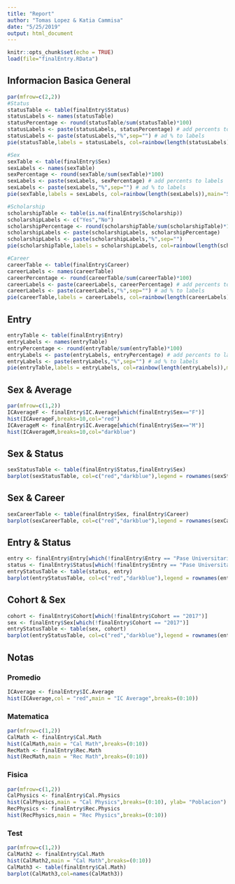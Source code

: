 ```yaml
---
title: "Report"
author: "Tomas Lopez & Katia Cammisa"
date: "5/25/2019"
output: html_document
---
```


```r
knitr::opts_chunk$set(echo = TRUE)
load(file="finalEntry.RData")
```

## Informacion Basica General
```r
par(mfrow=c(2,2))
#Status
statusTable <- table(finalEntry$Status) 
statusLabels <- names(statusTable)
statusPercentage <- round(statusTable/sum(statusTable)*100)
statusLabels <- paste(statusLabels, statusPercentage) # add percents to labels 
statusLabels <- paste(statusLabels,"%",sep="") # ad % to labels 
pie(statusTable,labels = statusLabels, col=rainbow(length(statusLabels)),main="Status")

#Sex
sexTable <- table(finalEntry$Sex) 
sexLabels <- names(sexTable)
sexPercentage <- round(sexTable/sum(sexTable)*100)
sexLabels <- paste(sexLabels, sexPercentage) # add percents to labels 
sexLabels <- paste(sexLabels,"%",sep="") # ad % to labels 
pie(sexTable,labels = sexLabels, col=rainbow(length(sexLabels)),main="Sex")

#Scholarship
scholarshipTable <- table(is.na(finalEntry$Scholarship)) 
scholarshipLabels <- c("Yes","No")
scholarshipPercentage <- round(scholarshipTable/sum(scholarshipTable)*100)
scholarshipLabels <- paste(scholarshipLabels, scholarshipPercentage)
scholarshipLabels <- paste(scholarshipLabels,"%",sep="") 
pie(scholarshipTable,labels = scholarshipLabels, col=rainbow(length(scholarshipLabels)),main="Scholarship")

#Career
careerTable <- table(finalEntry$Career) 
careerLabels <- names(careerTable)
careerPercentage <- round(careerTable/sum(careerTable)*100)
careerLabels <- paste(careerLabels, careerPercentage) # add percents to labels 
careerLabels <- paste(careerLabels,"%",sep="") # ad % to labels 
pie(careerTable,labels = careerLabels, col=rainbow(length(careerLabels)),main="Career")
```

## Entry
```r
entryTable <- table(finalEntry$Entry) 
entryLabels <- names(entryTable)
entryPercentage <- round(entryTable/sum(entryTable)*100)
entryLabels <- paste(entryLabels, entryPercentage) # add percents to labels 
entryLabels <- paste(entryLabels,"%",sep="") # ad % to labels 
pie(entryTable,labels = entryLabels, col=rainbow(length(entryLabels)),main="Entry")
```

## Sex & Average
```r
par(mfrow=c(1,2))
ICAverageF <- finalEntry$IC.Average[which(finalEntry$Sex=="F")]
hist(ICAverageF,breaks=10,col="red")
ICAverageM <- finalEntry$IC.Average[which(finalEntry$Sex=="M")]
hist(ICAverageM,breaks=10,col="darkblue")
```

## Sex & Status
```r
sexStatusTable <- table(finalEntry$Status,finalEntry$Sex)
barplot(sexStatusTable, col=c("red","darkblue"),legend = rownames(sexStatusTable))
```

## Sex & Career
```r
sexCareerTable <- table(finalEntry$Sex, finalEntry$Career)
barplot(sexCareerTable, col=c("red","darkblue"),legend = rownames(sexCareerTable))
```

## Entry & Status
```r
entry <- finalEntry$Entry[which(!finalEntry$Entry == "Pase Universitario" & !finalEntry$Entry == "Directo")]
status <- finalEntry$Status[which(!finalEntry$Entry == "Pase Universitario" & !finalEntry$Entry == "Directo")]
entryStatusTable <- table(status, entry)
barplot(entryStatusTable, col=c("red","darkblue"),legend = rownames(entryStatusTable),xlim = c(0,6.5))
```

## Cohort & Sex
```r
cohort <- finalEntry$Cohort[which(!finalEntry$Cohort == "2017")]
sex <- finalEntry$Sex[which(!finalEntry$Cohort == "2017")]
entryStatusTable <- table(sex, cohort)
barplot(entryStatusTable, col=c("red","darkblue"),legend = rownames(entryStatusTable))
```

## Notas {.tabset .tabset-fade .tabset-pills .unnumbered}

### Promedio {- .unnumbered}
```r
ICAverage <- finalEntry$IC.Average
hist(ICAverage,col = "red",main = "IC Average",breaks=(0:10))
```

### Matematica {- .unnumbered}
```r
par(mfrow=c(1,2))
CalMath <- finalEntry$Cal.Math
hist(CalMath,main = "Cal Math",breaks=(0:10))
RecMath <- finalEntry$Rec.Math
hist(RecMath,main = "Rec Math",breaks=(0:10))
```

### Fisica {- .unnumbered}
```r
par(mfrow=c(1,2))
CalPhysics <- finalEntry$Cal.Physics
hist(CalPhysics,main = "Cal Physics",breaks=(0:10), ylab= "Poblacion")
RecPhysics <- finalEntry$Rec.Physics
hist(RecPhysics,main = "Rec Physics",breaks=(0:10))
```

### Test {- .unnumbered}
```r
par(mfrow=c(1,2))
CalMath2 <- finalEntry$Cal.Math
hist(CalMath2,main = "Cal Math",breaks=(0:10))
CalMath3 <- table(finalEntry$Cal.Math)
barplot(CalMath3,col=names(CalMath3))
```

## {.unnumbered}

